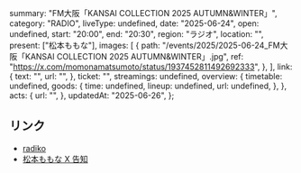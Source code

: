  summary: "FM大阪「KANSAI COLLECTION 2025 AUTUMN&WINTER」",
  category: "RADIO",
  liveType: undefined,
  date: "2025-06-24",
  open: undefined,
  start: "20:00",
  end: "20:30",
  region: "ラジオ",
  location: "",
  present: ["松本ももな"],
  images: [
    {
      path: "/events/2025/2025-06-24_FM大阪「KANSAI COLLECTION 2025 AUTUMN&WINTER」.jpg",
      ref: "https://x.com/momonamatsumoto/status/1937452811492692333",
    },
  ],
  link: {
    text: "",
    url: "",
  },
  ticket: "",
  streamings: undefined,
  overview: {
    timetable: undefined,
    goods: {
      time: undefined,
      lineup: undefined,
      url: undefined,
    },
  },
  acts: {
    url: "",
  },
  updatedAt: "2025-06-26",
};

## リンク

- [radiko](https://radiko.jp/share/?sid=FMO&t=20250624200000)
- [松本ももな X 告知](https://x.com/momonamatsumoto/status/1937452811492692333)

